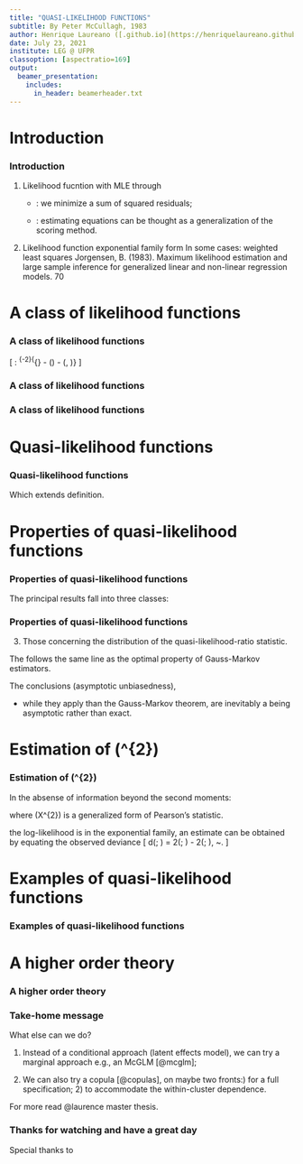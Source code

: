 ```yaml
---
title: "QUASI-LIKELIHOOD FUNCTIONS"
subtitle: By Peter McCullagh, 1983
author: Henrique Laureano ([.github.io](https://henriquelaureano.github.io))
date: July 23, 2021
institute: LEG @ UFPR
classoption: [aspectratio=169]
output:
  beamer_presentation:
    includes:
      in_header: beamerheader.txt
---
```


###

\begin{columns}
 \column{3cm}
  \includegraphics[height=3cm]{logo/mccullagh_old.jpg}
 \column{12cm}
  \includegraphics[height=4.5cm]{
   logo/quasi_likelihood_functions-cover.png}
\end{columns}

\bigskip
\begin{columns}
 \column{3cm}
  \includegraphics[height=3cm]{logo/mccullagh_now.jpg}
 \column{12cm}
  \begin{enumerate}
   \item Distinguished Professor\\
         in the Department of Statistics @ University of Chicago;
   \vspace{0.15cm}
   \item Completed his PhD at Imperial College London,\\
         supervised by David Cox and Anthony Atkinson;
   \vspace{0.15cm}
   \item Also at Imperial College London,\\
         was the PhD supervisor of Gauss Cordeiro.
  \end{enumerate}
\end{columns}

# Introduction

### Introduction

\vspace{-0.1cm}
1. Likelihood fucntion with \textbf{exponential family form}\newline
   \hspace*{0.5cm}\rotatebox[origin=c]{180}{$\Lsh$}
   MLE through \textbf{weighted least squares}

   - \textbf{variance (assumed) constant}:
     we minimize a sum of squared residuals;
   
   - \textbf{variance not constant}:\newline
     estimating equations can be thought as a generalization of the
     scoring method.

2. Likelihood function \textcolor{AlertOrange}{without} exponential
   family form\newline
   \hspace*{0.5cm}\rotatebox[origin=c]{180}{$\Lsh$}
   In some cases: weighted least squares\newline
   \hspace*{1cm}\rotatebox[origin=c]{180}{$\Lsh$}
   Jorgensen, B. (1983). Maximum likelihood estimation and large sample
                         \newline
                         \hspace*{5.05cm}
                         inference for generalized linear and non-linear
                         \newline
                         \hspace*{5.05cm}
                         regression models. \textit{Biometrika} 70

\vspace{-0.1cm}
\begin{minipage}{14cm}
\begin{block}{Paper purposes}
 \begin{enumerate}
  \item Maximize the likelihood function through weighted least squares
        \newline
        \hspace*{.5cm}\rotatebox[origin=c]{180}{$\Lsh$}
        In which class of problems;
  \item Weighted least squares under 2nd moment assumptions
        (\textbf{quasi-likelihood}).
 \end{enumerate}
\end{block}
\end{minipage}

# A class of likelihood functions

### A class of likelihood functions

\[
 \text{Log likelihood written in the form}: \qquad
 \sigma^{-2}\{\mathbf{y}^{\top}\bm{\theta} -
              \mathbf{b}(\bm{\theta}) - \mathbf{c}(\mathbf{y}, \sigma)\}
\]

\begin{center}
 \begin{minipage}{12.25cm}
  \begin{block}{The first two cumulants}
   By differentiating it and assuming that the support does not depend
   on \(\bm{\theta}\)\newline
   \hspace*{.5cm}\rotatebox[origin=c]{180}{$\Lsh$}
   \(E(\mathbf{Y}) = \bm{\mu} = {\mathbf{b}}'(\bm{\theta})\) and
   \(\text{Cov}(\mathbf{Y}) = \sigma^{2}{\mathbf{b}}''(\bm{\theta})
                            = \sigma^{2}\mathbf{V}(\bm{\mu})\).
  \end{block}
 \end{minipage}
\end{center}

\bigskip
\begin{description}
 \item[In fact,] the \(r\)th order cumulants of \(\mathbf{Y}\) are given
                by \(\kappa_{r} = \sigma^{2r-2}
                                  \mathbf{b}^{(r)}(\bm{\theta})\).
\end{description}

\bigskip
\begin{enumerate}
 \item The first two cumulants describe the random component of the
       model;
 \item However, in applications it is usually the systematic or
       nonrandom variation that is of primary importance\newline
       \hspace*{0.5cm}\rotatebox[origin=c]{180}{$\Lsh$}
       \(E(\mathbf{Y}) = \bm{\mu} = \bm{\mu}(\bm{\beta})\) or
       \(E\{(\mathbf{h}(\mathbf{Y}))\} = \bm{\psi}(\bm{\beta})\)
       (implicitly involving \(\sigma^{2}\)).
\end{enumerate}

### A class of likelihood functions

\begin{description}
 \item[If \(\sigma^{2}\) is known,] log-likelihood is an exponential
                                    family
  \vspace{0.15cm}\newline
  \hspace*{0.5cm}\rotatebox[origin=c]{180}{$\Lsh$}
  variance and all higher order cumulants of \(\mathbf{Y}\) are\newline
  \hspace*{0.82cm}functions of the mean vector alone
  \vspace{0.15cm}\newline
  \hspace*{1cm}\rotatebox[origin=c]{180}{$\Lsh$}
  exponential, Poisson, multinomial, noncentral hypergeometric\newline
  \hspace*{1.31cm}and partial likelihoods (survival analysis)
  \vspace{0.15cm}\newline
  \hspace*{1.5cm}\rotatebox[origin=c]{180}{$\Lsh$}
  MLE of \(\bm{\beta}\) through weighted least squares\newline
  \hspace*{2cm}\rotatebox[origin=c]{180}{$\Lsh$}
  \(\bm{\mu}\) and \(\sigma^{2}\) are orthogonal\newline
  \hspace*{2.5cm}\rotatebox[origin=c]{180}{$\Lsh$}
  \(\bm{\beta}\) and \(\sigma^{2}\) also orthogonal;
 \bigskip
 \item[If \(\sigma^{2}\) is unknown,] log-likelihood is
          \textcolor{AlertOrange}{not generally} an exponential
          family\newline
          \hspace*{0.5cm}\rotatebox[origin=c]{180}{$\Lsh$}
          However, MLE of \(\bm{\beta}\) still through weighted least
          squares\newline
          \hspace*{1cm}\rotatebox[origin=c]{180}{$\Lsh$}
          \textcolor{UniBlue}{If}
          \(E(\mathbf{Y})\) does not involve \(\sigma^{2}\).
\end{description}

### A class of likelihood functions

\vspace{-0.25cm}
\begin{minipage}{13cm}
 \begin{block}{Least square equations}
  \[
   \def\hat{\mathaccent "705E\relax}
   \mathbf{D}^{\top}\mathbf{V}^{-}
   \{\mathbf{y} - \bm{\mu}(\hat{\bm{\beta}})\} = \mathbf{0}, \qquad
   \text{for the parameters in} \quad
   E(\mathbf{Y}) = \bm{\mu}(\bm{\beta})
  \]
  \begin{multicols}{2}
   \begin{itemize}
    \item \(\mathbf{D} = d\bm{\mu}/d\bm{\beta}, \quad N \times p\);
    \item \(\mathbf{V}^{-}\) is a generalized inverse of \(\mathbf{V}\).
   \end{itemize}
  \end{multicols}
  \vspace{-0.15cm}
  Why its name?
  \vspace{0.15cm}
  \begin{enumerate}
   \item \textbf{Geometrical interpretation}:
         projections of the residual vector
         \(\def\hat{\mathaccent "705E\relax}
           \mathbf{y} - \bm{\mu}(\hat{\bm{\beta}}_{0})\) on to the
         tangent space of the solution locus \(\bm{\mu}(\bm{\beta})\);
   \vspace{0.15cm}
   \item These equations \textbf{do not} depend on \(\sigma^{2}\).
  \end{enumerate}
 \end{block}
\end{minipage}

\vspace{-0.1cm}
\begin{center}
 \begin{minipage}{12cm}
  \begin{block}{Newton-Raphson method}
   We replace the second derivative matrix by its expected value,
   \(\mathbf{D}^{\top}\mathbf{V}^{-}\mathbf{D}\)
   \[
    \def\hat{\mathaccent "705E\relax}
    \hat{\bm{\beta}}_{1} - \hat{\bm{\beta}}_{0} =
    (\mathbf{D}^{\top}\mathbf{V}^{-}\mathbf{D})^{-1}
    \mathbf{D}^{\top}\mathbf{V}^{-}(\mathbf{y} - \hat{\bm{\mu}}_{0}).
   \]
  \end{block}
 \end{minipage}
\end{center}

# Quasi-likelihood functions

### Quasi-likelihood functions

\begin{minipage}{14.5cm}
 \begin{block}{Reversing the natural order of assumptions}
  \begin{enumerate}
   \item Instead of taking the log-likelihood to be of the exponential
         family form and \textcolor{AlertOrange}{then} deriving its
         moments;
          
   \vspace{0.15cm}
   \item We begin with the moments and \textcolor{AlertOrange}{then}
         attempt to reconstruct the log-likelihood.
  \end{enumerate}
  \vspace{0.3cm}
  \[
   \text{The reconstituted function is called a
   \textbf{quasi-likelihood}}.
  \]
 \end{block}
\end{minipage}

\vspace{0.15cm}
\begin{columns}
\column{9cm}
The log-quasi-likelihood, function of \(\bm{\mu}\),\newline
is given by the system of partial differential equations
\column{6cm}
\begin{block}{}
 \[
  \frac{\partial \ell(\bm{\mu}; \mathbf{y})}{\partial \bm{\mu}} =
  \mathbf{V}^{-}(\bm{\mu})(\mathbf{y} - \bm{\mu}).
 \]
\end{block}
\end{columns}

Which extends \textbf{Wedderburn's (1974)} definition.

\begin{enumerate}
 \item We get \(\def\hat{\mathaccent "705E\relax} \hat{\bm{\beta}}\)
       from \(\def\hat{\mathaccent "705E\relax}
              \mathbf{D}^{\top}\mathbf{V}^{-}
              \{\mathbf{y} - \bm{\mu}(\hat{\bm{\beta}})\} = \mathbf{0}\)
       (\textbf{generalized least squares equations});
 \item There is no guarantee that
       \(\def\hat{\mathaccent "705E\relax} \hat{\bm{\beta}}\)
       is the MLE.
\end{enumerate}

# Properties of quasi-likelihood functions

### Properties of quasi-likelihood functions

\vspace{-0.15cm}
\begin{minipage}{13.5cm}
 \textit{Very similar to those of ordinary likelihoods
  \textcolor{AlertOrange}{except} that the nuisance parameter,
  \(\sigma^{2}\), when unknown, is treated separately from
  \(\bm{\beta}\) and is not estimated by weighted least squares.
}
\end{minipage}

\vspace{0.15cm}
The principal results fall into three classes:

\begin{enumerate}
 \item Those concerning the score function
       \(\mathbf{U}_{\beta} = \partial\ell / \partial\bm{\beta}\);
  \begin{block}{}
   \vspace{-0.5cm}
   \[
    \mathbf{U}_{\beta} =
    \mathbf{D}^{\top}\mathbf{V}^{-}(\mathbf{Y} - \bm{\mu}(\bm{\beta}))
    \quad \text{has zero mean and covariance matrix} \quad
    \sigma^{2}\mathbf{i}_{\beta} =
    \sigma^{2}\mathbf{D}^{\top}\mathbf{V}^{-}\mathbf{D}
   \]
  \end{block}
  \vspace{-0.15cm}
  where \(\mathbf{i}_{\beta}\) is the expected second derivative matrix
  of \(\ell(\bm{\mu}(\bm{\beta});\mathbf{Y})\).
  
 \vspace{0.15cm}
 \item Those concerning the estimator
       \(\def\hat{\mathaccent "705E\relax} \hat{\bm{\beta}}\);
  \begin{block}{}
   \vspace{-0.15cm}
   \[
    \def\hat{\mathaccent "705E\relax}
    \text{There exists a}~\hat{\bm{\beta}}~\text{satisfying}~
    \hat{\bm{\beta}} - \bm{\beta} =
    \mathbf{I}_{\beta^{\ast}}^{-1}\mathbf{U}_{\beta} \quad
    \text{(minimum asymptotic variance)}
   \]
  \end{block}
  \vspace{-0.15cm}
  where \(\mathbf{I}_{\beta}\) is the observed matrix of second
  derivatives\newline
  and \(\bm{\beta}^{\ast}\) is a point lying on the line segment joining
  \(\def\hat{\mathaccent "705E\relax}
    \hat{\bm{\beta}}~\text{and}~\bm{\beta}\).
\end{enumerate}

### Properties of quasi-likelihood functions

3. Those concerning the distribution of the quasi-likelihood-ratio
   statistic.
\begin{block}{}
 \vspace{-0.15cm}
 \[
  \def\hat{\mathaccent "705E\relax}
  2\ell(\hat{\bm{\beta}}; \mathbf{Y}) - 2\ell(\bm{\beta}; \mathbf{Y}) =
  \mathbf{U}_{\beta}^{\top}\mathbf{i}_{\beta}^{-1}\mathbf{U}_{\beta} +
  O_{p}(N^{-1/2}) \quad
  \text{is asymptotically} \quad \sigma^{2}\chi_{p}^{2}
 \]
\end{block}

The \textbf{asymptotic optimality} follows the same line\newline
as the optimal property of Gauss-Markov estimators.

The conclusions (asymptotic unbiasedness),

+ while they apply \textcolor{AlertOrange}{more widely} than the
  Gauss-Markov theorem,\newline
  are inevitably a \textcolor{AlertOrange}{little weaker} being
  asymptotic rather than exact.

# Estimation of \(\sigma^{2}\)

### Estimation of \(\sigma^{2}\)

In the absense of information beyond the second moments:
\begin{block}{}
 \vspace{-0.1cm}
 \[
  \def\tilde{\mathaccent "707E\relax}
  \def\hat{\mathaccent "705E\relax}
  \tilde{\sigma}^{2} =
  \frac{(\mathbf{y} - \hat{\bm{\mu}})^{\top}\mathbf{V}^{-}
        (\mathbf{y} - \hat{\bm{\mu}})}{N - p} =
  \frac{X^{2}}{N - p}
 \]
\end{block}
\vspace{-0.15cm}
where \(X^{2}\) is a generalized form of Pearson's statistic.

\vspace{0.15cm}
\textcolor{UniBlue}{If} the log-likelihood is in the exponential
family,\newline
an estimate can be obtained by equating the observed deviance
\[
 \def\hat{\mathaccent "705E\relax}
 d(\mathbf{y}; \hat{\bm{\mu}}) = 2\ell(\mathbf{y}; \mathbf{y}) -
                                 2\ell(\hat{\bm{\mu}}; \mathbf{y}),
 ~\text{to its approximate expected value}.
\]

\begin{description}
 \item[Advantage:] asymptotically independent of
                   \(\def\hat{\mathaccent "705E\relax}
                     \hat{\bm{\beta}}\);
 
 \item[Disadvantage:] the expectation of
                      \(\def\hat{\mathaccent "705E\relax}
                        d(\mathbf{Y}; \hat{\bm{\mu}})\) is often
                      difficult to compute.
\end{description}

# Examples of quasi-likelihood functions

### Examples of quasi-likelihood functions

# A higher order theory

### A higher order theory

### Take-home message

\vspace{-0.55cm}
\begin{minipage}{13cm}
 \begin{block}{}
  \textbf{The complete model works}. It's not magnificent, but it works.
  \vspace{0.2cm}
  \begin{enumerate}
   \item It works better in the high CIF scenarios;
   \vspace{0.15cm}
   \item As expected, as the sample size increases the results get
         better;
   \vspace{0.15cm}
   \item We do not see any considerable performance difference between
         cluster/family sizes;
   \vspace{0.15cm}
   \item Satisfactory full likelihood analysis under the maximum
         likelihood estimation framework (the estimates bias-variance
         could be smaller).
   \end{enumerate}
 \end{block}
\end{minipage}
\vspace{0.1cm}
What else can we do?

1. Instead of a conditional approach (latent effects model),\newline
   we can try a marginal approach e.g., an McGLM [@mcglm];

2. We can also try a copula [@copulas], on maybe two fronts:\newline 1)
   for a full specification; 2) to accommodate the within-cluster
   dependence.

\includegraphics[height=0.5cm]{logo/book.png}
For more read @laurence master thesis.

### Thanks for watching and have a great day

\vspace{0.5cm}
Special thanks to

\bigskip
\begin{columns}
 \column{1.5cm}
  \centering\includegraphics{logo/ppgmne-logo.png}
 \column{13.75cm}
  {\large \textbf{PPGMNE}}\newline
  Programa de Pós-Graduação em\newline
  Métodos Numéricos em Engenharia
\end{columns}

\bigskip
\begin{columns}
 \column{2cm}
  \includegraphics[height=2cm]{logo/capes.jpg}
 \column{3cm}
  \includegraphics[height=2cm]{logo/ufpr.png}
 \column{4.5cm}
  Joint work with
  \vspace{0.2cm}\newline
  Wagner H. Bonat\newline
  \url{http://leg.ufpr.br/~wagner}
 \column{4.75cm}
  \textcolor{white}{Joint work with}
  \vspace{0.2cm}\newline
  Paulo Justiniano Ribeiro Jr.\newline
  \url{http://leg.ufpr.br/~paulojus}
\end{columns}

\vspace{1.5cm}
\begin{columns}
 \column{10cm}
 \column{5cm}
  \includegraphics[height=0.3cm,angle=90]{../../laurence.jpg}
  \hspace{0.05cm}
  \href{https://henriquelaureano.github.io}{henriquelaureano.github.io}
\end{columns}
